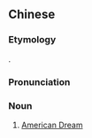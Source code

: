 ==Chinese==
{{zh-forms|s=美国梦|type=21|2=dream}}

===Etymology===
{{calque|zh|en|American Dream}}.

===Pronunciation===
{{zh-pron
|m=Měiguómèng
|c=mei5 gwok3 mung6
|cat=n
}}

===Noun===
{{zh-noun}}

# [[American Dream]]